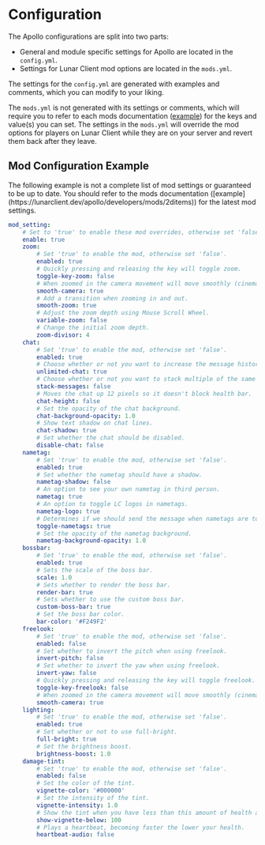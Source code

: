 
# Configuration

The Apollo configurations are split into two parts:
  * General and module specific settings for Apollo are located in the `config.yml`.
  * Settings for Lunar Client mod options are located in the `mods.yml`.

The settings for the `config.yml` are generated with examples and comments, which you can modify to your liking.

The `mods.yml` is not generated with its settings or comments, which will require you to refer to each mods documentation ([example](https://lunarclient.dev/apollo/developers/mods/2ditems)) for the keys and value(s) you can set.
The settings in the `mods.yml` will override the mod options for players on Lunar Client while they are on your server and revert them back after they leave.

## Mod Configuration Example

<Callout type="warning" emoji="⚠️">
  The following example is not a complete list of mod settings or guaranteed to be up to date.
  You should refer to the mods documentation ([example](https://lunarclient.dev/apollo/developers/mods/2ditems)) for the latest mod settings.
</Callout>

```yaml
mod_setting:
    # Set to 'true' to enable these mod overrides, otherwise set 'false'.
    enable: true
    zoom:
        # Set 'true' to enable the mod, otherwise set 'false'.
        enabled: true
        # Quickly pressing and releasing the key will toggle zoom.
        toggle-key-zoom: false
        # When zoomed in the camera movement will move smoothly (cinematic camera).
        smooth-camera: true
        # Add a transition when zooming in and out.
        smooth-zoom: true
        # Adjust the zoom depth using Mouse Scroll Wheel.
        variable-zoom: false
        # Change the initial zoom depth.
        zoom-divisor: 4
    chat:
        # Set 'true' to enable the mod, otherwise set 'false'.
        enabled: true
        # Choose whether or not you want to increase the message history in chat.
        unlimited-chat: true
        # Choose whether or not you want to stack multiple of the same messages in chat.
        stack-messages: false
        # Moves the chat up 12 pixels so it doesn't block health bar.
        chat-height: false
        # Set the opacity of the chat background.
        chat-background-opacity: 1.0
        # Show text shadow on chat lines.
        chat-shadow: true
        # Set whether the chat should be disabled.
        disable-chat: false
    nametag:
        # Set 'true' to enable the mod, otherwise set 'false'.
        enabled: true
        # Set whether the nametag should have a shadow.
        nametag-shadow: false
        # An option to see your own nametag in third person.
        nametag: true
        # An option to toggle LC logos in nametags.
        nametag-logo: true
        # Determines if we should send the message when nametags are toggled.
        toggle-nametags: true
        # Set the opacity of the nametag background.
        nametag-background-opacity: 1.0
    bossbar:
        # Set 'true' to enable the mod, otherwise set 'false'.
        enabled: true
        # Sets the scale of the boss bar.
        scale: 1.0
        # Sets whether to render the boss bar.
        render-bar: true
        # Sets whether to use the custom boss bar.
        custom-boss-bar: true
        # Set the boss bar color.
        bar-color: '#F249F2'
    freelook:
        # Set 'true' to enable the mod, otherwise set 'false'.
        enabled: false
        # Set whether to invert the pitch when using freelook.
        invert-pitch: false
        # Set whether to invert the yaw when using freelook.
        invert-yaw: false
        # Quickly pressing and releasing the key will toggle freelook.
        toggle-key-freelook: false
        # When zoomed in the camera movement will move smoothly (cinematic camera).
        smooth-camera: true
    lighting:
        # Set 'true' to enable the mod, otherwise set 'false'.
        enabled: true
        # Set whether or not to use full-bright.
        full-bright: true
        # Set the brightness boost.
        brightness-boost: 1.0
    damage-tint:
        # Set 'true' to enable the mod, otherwise set 'false'.
        enabled: false
        # Set the color of the tint.
        vignette-color: '#000000'
        # Set the intensity of the tint.
        vignette-intensity: 1.0
        # Show the tint when you have less than this amount of health as a percentage.
        show-vignette-below: 100
        # Plays a heartbeat, becoming faster the lower your health.
        heartbeat-audio: false
```
